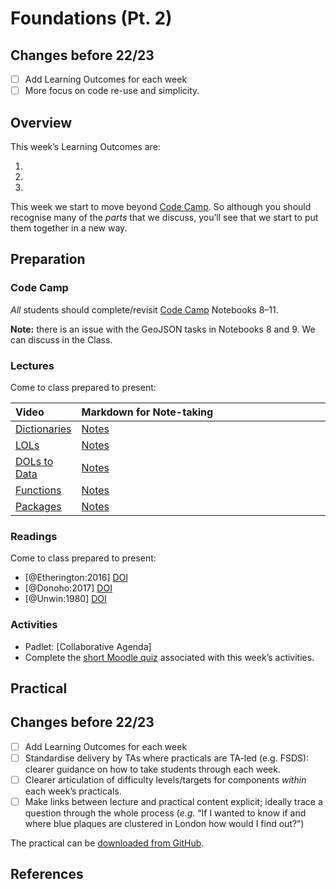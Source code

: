 # Foundations (Pt. 2)

:::{.callout-warning}
## Changes before 22/23

- [ ] Add Learning Outcomes for each week
- [ ] More focus on code re-use and simplicity.
:::

## Overview

::: {.callout-important}
This week's Learning Outcomes are:

1. 
2. 
3. 
::: 

This week we start to move beyond [Code Camp](https://kingsgeocomputation.org/teaching/code-camp/code-camp-python/). So although you should recognise many of the _parts_ that we discuss,  you'll see that we start to put them together in a new way.

## Preparation

### Code Camp

*All* students should complete/revisit [Code Camp](https://mybinder.org/v2/gh/kingsgeocomp/code-camp-env/notebook-v1.0?urlpath=git-pull%3Frepo%3Dhttps%253A%252F%252Fgithub.com%252Fkingsgeocomp%252Fcode-camp%26urlpath%3Dtree%252Fcode-camp%252F%26branch%3Dmaster) Notebooks 8–11.

**Note:** there is an issue with the GeoJSON tasks in Notebooks 8 and 9. We can discuss in the Class.

### Lectures

Come to class prepared to present:

| Video | Markdown for Note-taking |
| :---- | :----------------------- |
| [Dictionaries](https://web.microsoftstream.com/video/041f9734-9368-429c-8f91-2208f9c2ba07) | [Notes](../lectures/3.1-Dictionaries.md) |
| [LOLs](https://web.microsoftstream.com/video/129b862b-cb1b-41ab-a6ad-d526eff3fd20) |[Notes](../lectures/3.2-LOLs.md) |
| [DOLs to Data](https://web.microsoftstream.com/video/28266460-26b2-4455-ab42-1456f483a412) | [Notes](../lectures/3.3-DOLs_to_Data.md) |
| [Functions](https://web.microsoftstream.com/video/3bd3fe3a-5dea-4ac8-a3e2-49ab50b862aa) | [Notes](..lectures/3.4-Functions.md) |
| [Packages](https://web.microsoftstream.com/video/0ef82489-8c35-4532-a459-596d8e8f9633) | [Notes](../lectures/3.5-Packages.md) |

### Readings

Come to class prepared to present:

- [@Etherington:2016] [DOI](https://doi.org/10.1080/03098265.2015.1086981)
- [@Donoho:2017] [DOI](https://doi.org/10.1080/10618600.2017.1384734)
- [@Unwin:1980] [DOI](https://doi.org/10.1080/03098268008708772)

### Activities

- Padlet: [Collaborative Agenda]
- Complete the [short Moodle quiz](https://moodle.ucl.ac.uk/mod/quiz/view.php?id=24300940) associated with this week's activities.

## Practical

:::{.callout-warning}
## Changes before 22/23
- [ ] Add Learning Outcomes for each week
- [ ] Standardise delivery by TAs where practicals are TA-led (e.g. FSDS): clearer guidance on how to take students through each week.
- [ ] Clearer articulation of difficulty levels/targets for components *within* each week’s practicals.
- [ ] Make links between lecture and practical content explicit; ideally trace a question through the whole process (*e.g.* “If I wanted to know if and where blue plaques are clustered in London how would I find out?”)
:::

The practical can be [downloaded from GitHub](https://github.com/jreades/fsds/raw/master/practicals/Practical-03-Foundations_2.ipynb).

## References
